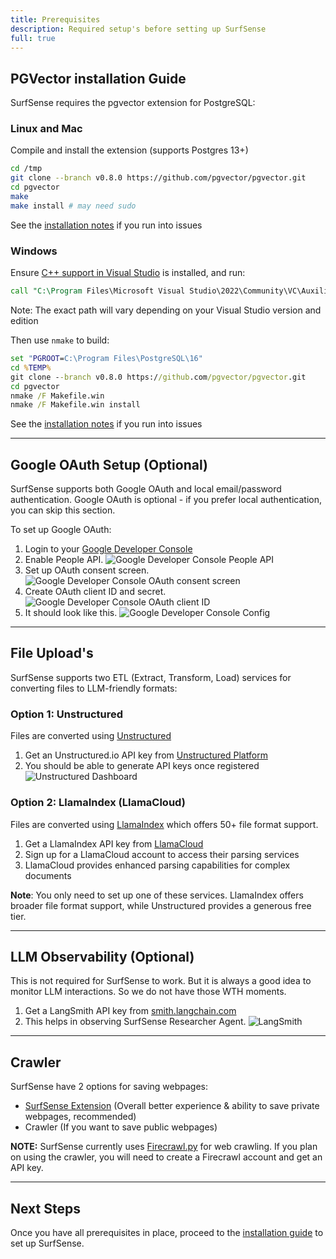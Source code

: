 ```yaml
---
title: Prerequisites
description: Required setup's before setting up SurfSense
full: true
---
```


## PGVector installation Guide 

SurfSense requires the pgvector extension for PostgreSQL:

### Linux and Mac

Compile and install the extension (supports Postgres 13+)

```sh
cd /tmp
git clone --branch v0.8.0 https://github.com/pgvector/pgvector.git
cd pgvector
make
make install # may need sudo
```

See the [installation notes](https://github.com/pgvector/pgvector/tree/master#installation-notes---linux-and-mac) if you run into issues

### Windows

Ensure [C++ support in Visual Studio](https://learn.microsoft.com/en-us/cpp/build/building-on-the-command-line?view=msvc-170#download-and-install-the-tools) is installed, and run:

```cmd
call "C:\Program Files\Microsoft Visual Studio\2022\Community\VC\Auxiliary\Build\vcvars64.bat"
```

Note: The exact path will vary depending on your Visual Studio version and edition

Then use `nmake` to build:

```cmd
set "PGROOT=C:\Program Files\PostgreSQL\16"
cd %TEMP%
git clone --branch v0.8.0 https://github.com/pgvector/pgvector.git
cd pgvector
nmake /F Makefile.win
nmake /F Makefile.win install
```

See the [installation notes](https://github.com/pgvector/pgvector/tree/master#installation-notes---windows) if you run into issues

---

## Google OAuth Setup (Optional)

SurfSense supports both Google OAuth and local email/password authentication. Google OAuth is optional - if you prefer local authentication, you can skip this section.

To set up Google OAuth:

1. Login to your [Google Developer Console](https://console.cloud.google.com/)
2. Enable People API.
![Google Developer Console People API](/docs/google_oauth_people_api.png)
3. Set up OAuth consent screen.
![Google Developer Console OAuth consent screen](/docs/google_oauth_screen.png)
4. Create OAuth client ID and secret.
![Google Developer Console OAuth client ID](/docs/google_oauth_client.png)
5. It should look like this.
![Google Developer Console Config](/docs/google_oauth_config.png)

---

## File Upload's

SurfSense supports two ETL (Extract, Transform, Load) services for converting files to LLM-friendly formats:

### Option 1: Unstructured 

Files are converted using [Unstructured](https://github.com/Unstructured-IO/unstructured)

1. Get an Unstructured.io API key from [Unstructured Platform](https://platform.unstructured.io/)
2. You should be able to generate API keys once registered
![Unstructured Dashboard](/docs/unstructured.png)

### Option 2: LlamaIndex (LlamaCloud)

Files are converted using [LlamaIndex](https://www.llamaindex.ai/) which offers 50+ file format support.

1. Get a LlamaIndex API key from [LlamaCloud](https://cloud.llamaindex.ai/)
2. Sign up for a LlamaCloud account to access their parsing services
3. LlamaCloud provides enhanced parsing capabilities for complex documents

**Note**: You only need to set up one of these services. LlamaIndex offers broader file format support, while Unstructured provides a generous free tier.

---

## LLM Observability (Optional)

This is not required for SurfSense to work. But it is always a good idea to monitor LLM interactions. So we do not have those WTH moments.

1. Get a LangSmith API key from [smith.langchain.com](https://smith.langchain.com/)
2. This helps in observing SurfSense Researcher Agent.
![LangSmith](/docs/langsmith.png)

---

## Crawler 

SurfSense have 2 options for saving webpages:
- [SurfSense Extension](https://github.com/MODSetter/SurfSense/tree/main/surfsense_browser_extension) (Overall better experience & ability to save private webpages, recommended)
- Crawler (If you want to save public webpages)

**NOTE:** SurfSense currently uses [Firecrawl.py](https://www.firecrawl.dev/) for web crawling. If you plan on using the crawler, you will need to create a Firecrawl account and get an API key.


---

## Next Steps

Once you have all prerequisites in place, proceed to the [installation guide](/docs/installation) to set up SurfSense.